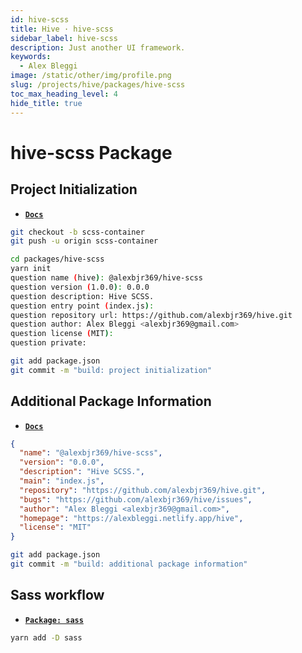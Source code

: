 ```yaml
---
id: hive-scss
title: Hive · hive-scss
sidebar_label: hive-scss
description: Just another UI framework.
keywords:
  - Alex Bleggi
image: /static/other/img/profile.png
slug: /projects/hive/packages/hive-scss
toc_max_heading_level: 4
hide_title: true
---
```



# hive-scss Package

## Project Initialization

- **[`Docs`](https://classic.yarnpkg.com/en/docs/cli/init)**

```bash
git checkout -b scss-container
git push -u origin scss-container
```

```bash
cd packages/hive-scss
yarn init
question name (hive): @alexbjr369/hive-scss
question version (1.0.0): 0.0.0
question description: Hive SCSS.
question entry point (index.js):
question repository url: https://github.com/alexbjr369/hive.git
question author: Alex Bleggi <alexbjr369@gmail.com>
question license (MIT):
question private:
```

```bash
git add package.json
git commit -m "build: project initialization"
```

## Additional Package Information

- **[`Docs`](https://docs.npmjs.com/cli/v8/configuring-npm/package-json)**

```json {7,9} title="package.json"
{
  "name": "@alexbjr369/hive-scss",
  "version": "0.0.0",
  "description": "Hive SCSS.",
  "main": "index.js",
  "repository": "https://github.com/alexbjr369/hive.git",
  "bugs": "https://github.com/alexbjr369/hive/issues",
  "author": "Alex Bleggi <alexbjr369@gmail.com>",
  "homepage": "https://alexbleggi.netlify.app/hive",
  "license": "MIT"
}
```

```bash
git add package.json
git commit -m "build: additional package information"
```

## Sass workflow

- **[`Package: sass`](https://www.npmjs.com/package/sass)**

```bash
yarn add -D sass
```
